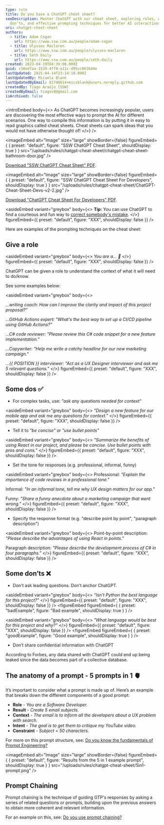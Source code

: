 ```yaml
---
type: rule
title: Do you have a ChatGPT cheat sheet?
seoDescription: Master ChatGPT with our cheat sheet, exploring roles, dos,
  don’ts, and effective prompting techniques for better AI interactions.
uri: chatgpt-cheat-sheet
authors:
  - title: Adam Cogan
    url: https://www.ssw.com.au/people/adam-cogan
  - title: Ulysses Maclaren
    url: https://www.ssw.com.au/people/ulysses-maclaren
  - title: Seth Daily
    url: https://www.ssw.com.au/people/seth-daily
created: 2023-04-19T04:39:08.000Z
guid: c50ed7aa-1539-4ff9-a11c-d95cc0616d4e
lastUpdated: 2025-04-14T23:14:18.000Z
lastUpdatedBy: Micaela Blank
lastUpdatedByEmail: 81748614+micsblank@users.noreply.github.com
createdBy: Tiago Araújo [SSW]
createdByEmail: tiagov8@gmail.com
isArchived: false
---
```

<introEmbed
  body={<>
As ChatGPT becomes increasingly popular, users are discovering the most effective ways to prompt the AI for different scenarios. One way to compile this information is by putting it in easy to read graphics called cheat sheets. Cheat sheets can spark ideas that you would not have otherwise thought of!
  </>}
/>

<imageEmbed
  alt="Image"
  size="large"
  showBorder={false}
  figureEmbed={ {
    preset: "default",
    figure: "SSW ChatGPT Cheat Sheet",
    shouldDisplay: true
  } }
  src="/uploads/rules/chatgpt-cheat-sheet/chatgpt-cheat-sheet-bathroom-door.jpg"
/>


[Download "SSW ChatGPT Cheat Sheet" PDF](ChatGPT-Cheat-sheet-Bathroom-Door-v2.pdf).


<imageEmbed
  alt="Image"
  size="large"
  showBorder={false}
  figureEmbed={ {
    preset: "default",
    figure: "SSW ChatGPT Cheat Sheet For Developers",
    shouldDisplay: true
  } }
  src="/uploads/rules/chatgpt-cheat-sheet/ChatGPT-Cheat-Sheet-Devs-v2-2.jpg"
/>


[Download "ChatGPT Cheat Sheet For Developers" PDF](ChatGPT-Cheat-Sheet-Devs-v2-2.pdf).


<asideEmbed
  variant="greybox"
  body={<>
    **Tip:** You can use ChatGPT to find a courteous and fun way to [correct somebody's mistake](/is-everyone-in-your-team-a-standards-watchdog).
  </>}
  figureEmbed={{
    preset: "default",
    figure: "XXX",
    shouldDisplay: false
  }}
/>


Here are examples of the prompting techniques on the cheat sheet:

## Give a role


<asideEmbed
  variant="greybox"
  body={<>
    *You are a... 🤖*
  </>}
  figureEmbed={{
    preset: "default",
    figure: "XXX",
    shouldDisplay: false
  }}
/>


ChatGPT can be given a role to understand the context of what it will need to do/know.

See some examples below:


<asideEmbed
  variant="greybox"
  body={<>
    
*...writing coach: How can I improve the clarity and impact of this project proposal?"*

*...GitHub Actions expert: "What's the best way to set up a CI/CD pipeline using GitHub Actions?"*

*...C# code reviewer: "Please review this C# code snippet for a new feature implementation."*

*...Copywriter: "Help me write a catchy headline for our new marketing campaign."*

*...&#123;&#123; POSITION &#125;&#125; interviewer: "Act as a UX Designer interviewer and ask me 5 relevant questions."*
  </>}
  figureEmbed={{
    preset: "default",
    figure: "XXX",
    shouldDisplay: false
  }}
/>


## Some dos ✅

* For complex tasks, use: *"ask any questions needed for context"*


<asideEmbed
  variant="greybox"
  body={<>
    *"Design a new feature for our mobile app and ask me any questions for context."*
  </>}
  figureEmbed={{
    preset: "default",
    figure: "XXX",
    shouldDisplay: false
  }}
/>


* Tell it to *"be concise"* or *"use bullet points"*


<asideEmbed
  variant="greybox"
  body={<>
    *"Summarize the benefits of using React in our project, and please be concise. Use bullet points with pros and cons."*
  </>}
  figureEmbed={{
    preset: "default",
    figure: "XXX",
    shouldDisplay: false
  }}
/>


* Set the tone for responses (e.g. professional, informal, funny)


<asideEmbed
  variant="greybox"
  body={<>
    Professional: *"Explain the importance of code reviews in a professional tone."*

Informal: *"In an informal tone, tell me why UX design matters for our app."*

Funny: *"Share a funny anecdote about a marketing campaign that went wrong."*
  </>}
  figureEmbed={{
    preset: "default",
    figure: "XXX",
    shouldDisplay: false
  }}
/>


* Specify the response format (e.g. "describe point by point", "paragraph description")


<asideEmbed
  variant="greybox"
  body={<>
    Point-by-point description: *"Please describe the advantages of using React in points."*

Paragraph description: *"Please describe the development process of C# in four paragraphs."*
  </>}
  figureEmbed={{
    preset: "default",
    figure: "XXX",
    shouldDisplay: false
  }}
/>


## Some don’ts ❌

* Don't ask leading questions. Don’t anchor ChatGPT.


<asideEmbed
  variant="greybox"
  body={<>
    *“Isn't Python the best language for this project?"*
  </>}
  figureEmbed={{
    preset: "default",
    figure: "XXX",
    shouldDisplay: false
  }}
/>
<figureEmbed figureEmbed={ {
  preset: "badExample",
  figure: "Bad example",
  shouldDisplay: true
} } />



<asideEmbed
  variant="greybox"
  body={<>
    *"What language would be best for this project and why?"*
  </>}
  figureEmbed={{
    preset: "default",
    figure: "XXX",
    shouldDisplay: false
  }}
/>
<figureEmbed figureEmbed={ {
  preset: "goodExample",
  figure: "Good example",
  shouldDisplay: true
} } />


* Don’t share confidential information with ChatGPT

According to Forbes, any data shared with ChatGPT could end up being leaked since the data becomes part of a collective database.

## The anatomy of a prompt - 5 prompts in 1 🫀

It’s important to consider what a prompt is made up of. Here’s an example that breaks down the different components of a good prompt:

* **Role** - *You are a Software Developer.*
* **Result** - *Create 5 email subjects.*
* **Context** - *The email is to inform all the developers about a UX problem with search.*
* **Intent** - *The goal is to get them to critique my YouTube video.*
* **Constraint** - *Subject < 50 characters.*

For more on this prompt structure, see: [Do you know the fundamentals of Prompt Engineering?](/fundamentals-of-prompt-engineering)


<imageEmbed
  alt="Image"
  size="large"
  showBorder={false}
  figureEmbed={ {
    preset: "default",
    figure: "Results from the 5 in 1 example prompt",
    shouldDisplay: true
  } }
  src="/uploads/rules/chatgpt-cheat-sheet/5in1-prompt.png"
/>


## Prompt Chaining

Prompt chaining is the technique of guiding GTP's responses by asking a series of related questions or prompts, building upon the previous answers to obtain more coherent and relevant information.

For an example on this, see: [Do you use prompt chaining?](/chained-prompting)
